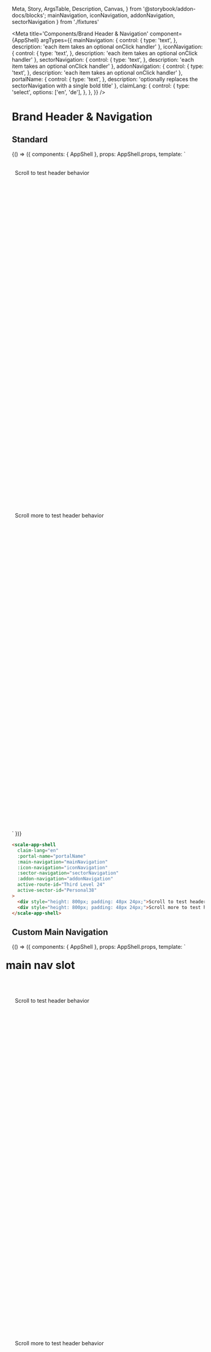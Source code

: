   Meta,
  Story,
  ArgsTable,
  Description,
  Canvas,
} from '@storybook/addon-docs/blocks';
  mainNavigation,
  iconNavigation,
  addonNavigation,
  sectorNavigation
} from './fixtures'

<Meta
  title='Components/Brand Header & Navigation'
  component={AppShell}
  argTypes={{
    mainNavigation: {
      control: {
        type: 'text',
      },
      description: 'each item takes an optional onClick handler'
    },
    iconNavigation: {
      control: {
        type: 'text',
      },
      description: 'each item takes an optional onClick handler'
    },
    sectorNavigation: {
      control: {
        type: 'text',
      },
      description: 'each item takes an optional onClick handler'
    },
    addonNavigation: {
      control: {
        type: 'text',
      },
      description: 'each item takes an optional onClick handler'
    },
    portalName: {
      control: {
        type: 'text',
      },
      description: 'optionally replaces the sectorNavigation with a single bold title'
    },
    claimLang: {
      control: {
        type: 'select',
        options: ['en', 'de'],
      },
    },
  }}
/>

# Brand Header & Navigation

## Standard

<Canvas withSource="none">
  <Story
    name='Standard'
    inline={false}
    height={500}
    args={{
      portalName: '',
      claimLang: 'en',
      mainNavigation: JSON.stringify(mainNavigation),
      iconNavigation: JSON.stringify(iconNavigation),
      addonNavigation: JSON.stringify(addonNavigation),
      sectorNavigation: JSON.stringify(sectorNavigation),
      activeRouteId: 'Third Level 24',
      activeSectorId: 'Personal38',
    }}
  >
    {() => ({
        components: { AppShell },
        props: AppShell.props,
        template: `
        <div style="margin: -1rem;">
          <scale-app-shell
            :portal-name="portalName"
            :claim-lang="claimLang"
            :main-navigation="mainNavigation"
            :icon-navigation="iconNavigation"
            :sector-navigation="sectorNavigation"
            :addon-navigation="addonNavigation"
            :active-route-id="activeRouteId"
            :active-sector-id="activeSectorId"
          >
            <div style="height: 800px; padding: 48px 24px;">Scroll to test header behavior</div>
            <div style="height: 800px; padding: 48px 24px;">Scroll more to test header behavior</div>
          </scale-app-shell>
        </div>
      `
    })}
  </Story>
</Canvas>

<ArgsTable story='Standard' />


```html
<scale-app-shell
  claim-lang="en"
  :portal-name="portalName"
  :main-navigation="mainNavigation"
  :icon-navigation="iconNavigation"
  :sector-navigation="sectorNavigation"
  :addon-navigation="addonNavigation"
  active-route-id="Third Level 24"
  active-sector-id="Personal38"
>
  <div style="height: 800px; padding: 48px 24px;">Scroll to test header behavior</div>
  <div style="height: 800px; padding: 48px 24px;">Scroll more to test header behavior</div>
</scale-app-shell>
```


## Custom Main Navigation

<Canvas withSource="none">
  <Story
    name='Custom Main Navigation'
    inline={false}
    height={500}
    args={{
      portalName: '',
      claimLang: 'en',
      mainNavigation: JSON.stringify(mainNavigation),
      iconNavigation: JSON.stringify(iconNavigation),
      addonNavigation: JSON.stringify(addonNavigation),
      sectorNavigation: JSON.stringify(sectorNavigation),
      activeRouteId: 'Third Level 24',
      activeSectorId: 'Personal38',
    }}
  >
    {() => ({
        components: { AppShell },
        props: AppShell.props,
        template: `
        <div style="margin: -1rem;">
          <scale-app-shell>
            <scale-app-header
                slot="header"
                id="header"
                :main-navigation="mainNavigation"
                :icon-navigation="iconNavigation"
                :sector-navigation="sectorNavigation"
                :addon-navigation="addonNavigation"
                :active-route-id="activeRouteId"
                :active-sector-id="activeSectorId"
            >
                <div slot="menu-main"><h1>main nav slot</h1></div>
            </scale-app-header>
            <div style="height: 800px; padding: 48px 24px;">Scroll to test header behavior</div>
            <div style="height: 800px; padding: 48px 24px;">Scroll more to test header behavior</div>
          </scale-app-shell>
        </div>
      `
    })}
  </Story>
</Canvas>

```html
  <scale-app-shell>
    <scale-app-header
        slot="header"
        id="header"
        :main-navigation="mainNavigation"
        :icon-navigation="iconNavigation"
        :sector-navigation="sectorNavigation"
        :addon-navigation="addonNavigation"
        :active-route-id="activeRouteId"
        :active-sector-id="activeSectorId"
    >
        <div slot="menu-main"><h1>main nav slot</h1></div>
    </scale-app-header>
    <div style="height: 800px; padding: 48px 24px;">Scroll to test header behavior</div>
    <div style="height: 800px; padding: 48px 24px;">Scroll more to test header behavior</div>
  </scale-app-shell>
```


## Custom Icon Navigation

<Canvas withSource="none">
  <Story
    name='Custom Icon Navigation'
    inline={false}
    height={500}
    args={{
      portalName: '',
      claimLang: 'en',
      mainNavigation: JSON.stringify(mainNavigation),
      iconNavigation: JSON.stringify(iconNavigation),
      addonNavigation: JSON.stringify(addonNavigation),
      sectorNavigation: JSON.stringify(sectorNavigation),
      activeRouteId: 'Third Level 24',
      activeSectorId: 'Personal38',
    }}
  >
    {() => ({
        components: { AppShell },
        props: AppShell.props,
        template: `
        <div style="margin: -1rem;">
          <scale-app-shell>
            <scale-app-header
                slot="header"
                id="header"
                :main-navigation="mainNavigation"
                :icon-navigation="iconNavigation"
                :sector-navigation="sectorNavigation"
                :addon-navigation="addonNavigation"
                :active-route-id="activeRouteId"
                :active-sector-id="activeSectorId"
            >
                <div slot="menu-icon"><h1>icon nav slot</h1></div>
            </scale-app-header>
            <div style="height: 800px; padding: 48px 24px;">Scroll to test header behavior</div>
            <div style="height: 800px; padding: 48px 24px;">Scroll more to test header behavior</div>
          </scale-app-shell>
        </div>
      `
    })
    }
  </Story>
</Canvas>

```html
  <scale-app-shell>
    <scale-app-header
        slot="header"
        id="header"
        :main-navigation="mainNavigation"
        :sector-navigation="sectorNavigation"
        :addon-navigation="addonNavigation"
        :custom-class="customClass"
        :active-route-id="activeRouteId"
        :active-sector-id="activeSectorId"
    >
        <div slot="menu-icon"><h1>icon nav slot</h1></div>
    </scale-app-header>
    <div style="height: 800px; padding: 48px 24px;">Scroll to test header behavior</div>
    <div style="height: 800px; padding: 48px 24px;">Scroll more to test header behavior</div>
  </scale-app-shell>
```


## Custom Sector Navigation

<Canvas withSource="none">
  <Story
    name='Custom Sector Navigation'
    inline={false}
    height={500}
    args={{
      portalName: '',
      claimLang: 'en',
      mainNavigation: JSON.stringify(mainNavigation),
      iconNavigation: JSON.stringify(iconNavigation),
      addonNavigation: JSON.stringify(addonNavigation),
      sectorNavigation: JSON.stringify(sectorNavigation),
      activeRouteId: 'Third Level 24',
      activeSectorId: 'Personal38',
    }}
  >
    {() => ({
        components: { AppShell },
        props: AppShell.props,
        template: `
        <div style="margin: -1rem;">
          <scale-app-shell>
            <scale-app-header
                slot="header"
                id="header"
                :main-navigation="mainNavigation"
                :icon-navigation="iconNavigation"
                :addon-navigation="addonNavigation"
                :active-route-id="activeRouteId"
                :active-sector-id="activeSectorId"
            >
                <div slot="menu-sector"><h1>sector nav slot</h1></div>
            </scale-app-header>
            <div style="height: 800px; padding: 48px 24px;">Scroll to test header behavior</div>
            <div style="height: 800px; padding: 48px 24px;">Scroll more to test header behavior</div>
          </scale-app-shell>
        </div>
      `
    })}
  </Story>
</Canvas>

```html
  <scale-app-shell>
    <scale-app-header
        slot="header"
        id="header"
        :main-navigation="mainNavigation"
        :icon-navigation="iconNavigation"
        :addon-navigation="addonNavigation"
        :custom-class="customClass"
        :active-route-id="activeRouteId"
        :active-sector-id="activeSectorId"
    >
        <div slot="menu-sector"><h1>sector nav slot</h1></div>
    </scale-app-header>
    <div style="height: 800px; padding: 48px 24px;">Scroll to test header behavior</div>
    <div style="height: 800px; padding: 48px 24px;">Scroll more to test header behavior</div>
  </scale-app-shell>
```


## Custom Addon Navigation

<Canvas withSource="none">
  <Story
    name='Custom Addon Navigation'
    inline={false}
    height={500}
    args={{
      portalName: '',
      claimLang: 'en',
      mainNavigation: JSON.stringify(mainNavigation),
      iconNavigation: JSON.stringify(iconNavigation),
      addonNavigation: JSON.stringify(addonNavigation),
      sectorNavigation: JSON.stringify(sectorNavigation),
      activeRouteId: 'Third Level 24',
      activeSectorId: 'Personal38',
    }}
  >
    {() => ({
        components: { AppShell },
        props: AppShell.props,
        template: `
        <div style="margin: -1rem;">
          <scale-app-shell>
            <scale-app-header
                slot="header"
                id="header"
                :main-navigation="mainNavigation"
                :icon-navigation="iconNavigation"
                :sector-navigation="sectorNavigation"
                :active-route-id="activeRouteId"
                :active-sector-id="activeSectorId"
            >
                <div slot="menu-addon"><h1>addon nav slot</h1></div>
            </scale-app-header>
            <div style="height: 800px; padding: 48px 24px;">Scroll to test header behavior</div>
            <div style="height: 800px; padding: 48px 24px;">Scroll more to test header behavior</div>
          </scale-app-shell>
        </div>
      `
    })}
  </Story>
</Canvas>

```html
  <scale-app-shell>
    <scale-app-header
        slot="header"
        id="header"
        :main-navigation="mainNavigation"
        :icon-navigation="iconNavigation"
        :sector-navigation="sectorNavigation"
        :custom-class="customClass"
        :active-route-id="activeRouteId"
        :active-sector-id="activeSectorId"
    >
        <div slot="menu-addon"><h1>addon nav slot</h1></div>
    </scale-app-header>
    <div style="height: 800px; padding: 48px 24px;">Scroll to test header behavior</div>
    <div style="height: 800px; padding: 48px 24px;">Scroll more to test header behavior</div>
  </scale-app-shell>
```
